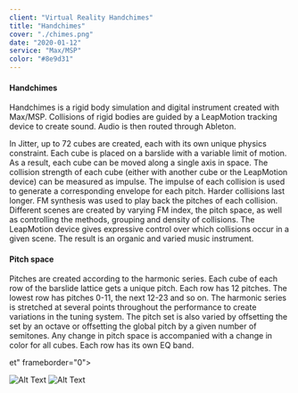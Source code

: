 ```yaml
---
client: "Virtual Reality Handchimes"
title: "Handchimes"
cover: "./chimes.png"
date: "2020-01-12"
service: "Max/MSP"
color: "#8e9d31"
---
```


#### Handchimes
Handchimes is a rigid body simulation and digital instrument created with
Max/MSP. Collisions of rigid bodies are guided by a LeapMotion tracking device to create
sound. Audio is then routed through Ableton.

In Jitter, up to 72 cubes are created, each with its own unique physics constraint. Each
cube is placed on a barslide with a variable limit of motion. As a result, each cube can be moved
along a single axis in space. The collision strength of each cube (either with another cube or the
LeapMotion device) can be measured as impulse. The impulse of each collision is used to
generate a corresponding envelope for each pitch. Harder collisions last longer.
FM synthesis was used to play back the pitches of each collision. Different scenes are
created by varying FM index, the pitch space, as well as controlling the methods, grouping and
density of collisions. The LeapMotion device gives expressive control over which collisions
occur in a given scene. The result is an organic and varied music instrument.

#### Pitch space
Pitches are created according to the harmonic series. Each cube of each row of the barslide
lattice gets a unique pitch. Each row has 12 pitches. The lowest row has pitches 0-11, the next
12-23 and so on. The harmonic series is stretched at several points throughout the performance
to create variations in the tuning system. The pitch set is also varied by offsetting the set by an
octave or offsetting the global pitch by a given number of semitones. Any change in pitch space is accompanied with a change in color for all cubes.
Each row has its own EQ band.


et" frameborder="0"></iframe>

![Alt Text](chimes.png "chimes")
![Alt Text](chimes3.png "chimes")
